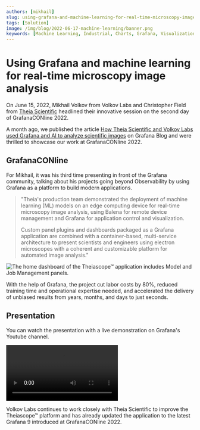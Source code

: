 ```yaml
---
authors: [mikhail]
slug: using-grafana-and-machine-learning-for-real-time-microscopy-image-analysis-9e78e210cddb/
tags: [Solution]
image: /img/blog/2022-06-17-machine-learning/banner.png
keywords: [Machine Learning, Industrial, Charts, Grafana, Visualization]
---
```



# Using Grafana and machine learning for real-time microscopy image analysis

On June 15, 2022, Mikhail Volkov from Volkov Labs and Christopher Field from [Theia Scientific](https://www.theiascientific.com/) headlined their innovative session on the second day of GrafanaCONline 2022.

A month ago, we published the article [How Theia Scientific and Volkov Labs used Grafana and AI to analyze scientific images](https://grafana.com/blog/2022/04/29/how-theia-scientific-and-volkov-labs-use-grafana-and-ai-to-analyze-scientific-images/) on Grafana Blog and were thrilled to showcase our work at GrafanaCONline 2022.

## GrafanaCONline

For Mikhail, it was his third time presenting in front of the Grafana community, talking about his projects going beyond Observability by using Grafana as a platform to build modern applications.

> "Theia's production team demonstrated the deployment of machine learning (ML) models on an edge computing device for real-time microscopy image analysis, using Balena for remote device management and Grafana for application control and visualization.
>
> Custom panel plugins and dashboards packaged as a Grafana application are combined with a container-based, multi-service architecture to present scientists and engineers using electron microscopes with a coherent and customizable platform for automated image analysis."

<Image
  title="The home dashboard of the Theiascope™ application includes Model and Job Management panels."
  src="/img/blog/2022-06-17-machine-learning/dashboard.png"
/>

With the help of Grafana, the project cut labor costs by 80%, reduced training time and operational expertise needed, and accelerated the delivery of unbiased results from years, months, and days to just seconds.

## Presentation

You can watch the presentation with a live demonstration on Grafana's Youtube channel.

<Video
  src="https://www.youtube.com/embed/WRPnTFBX4rg"
  title="Using Grafana and machine learning for real-time microscopy image analysis."
/>

Volkov Labs continues to work closely with Theia Scientific to improve the Theiascope™ platform and has already updated the application to the latest Grafana 9 introduced at GrafanaCONline 2022.
